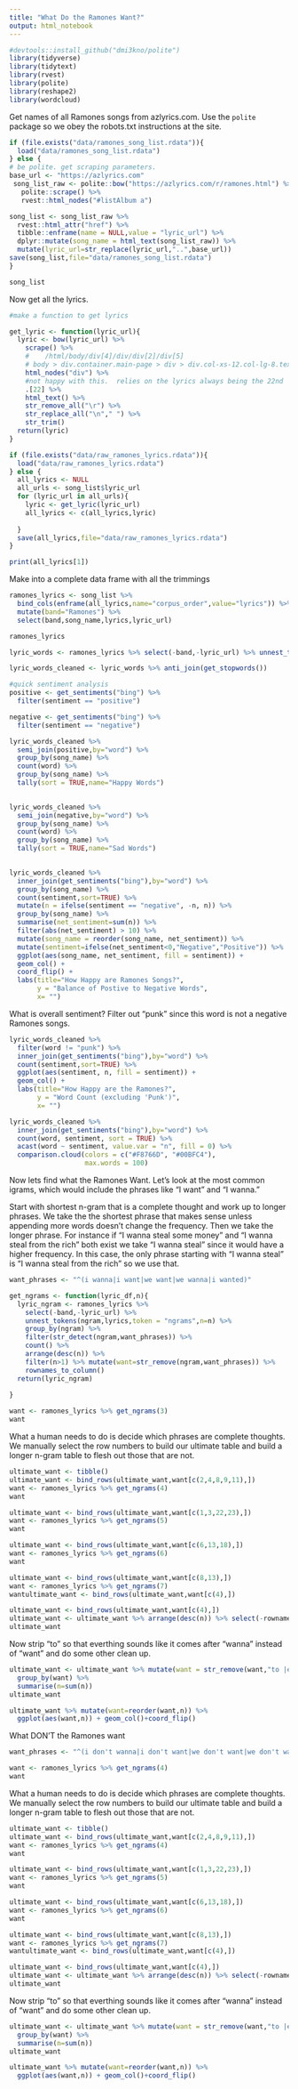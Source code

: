 ```yaml
---
title: "What Do the Ramones Want?"
output: html_notebook
---
```


```r
#devtools::install_github("dmi3kno/polite")
library(tidyverse)
library(tidytext)
library(rvest)
library(polite)
library(reshape2)
library(wordcloud)

```

Get names of all Ramones songs from azlyrics.com.  Use the `polite` package so we obey the robots.txt instructions at the site.
```r
if (file.exists("data/ramones_song_list.rdata")){
  load("data/ramones_song_list.rdata")
} else {
# be polite. get scraping parameters.
base_url <- "https://azlyrics.com"
 song_list_raw <- polite::bow("https://azlyrics.com/r/ramones.html") %>% 
   polite::scrape() %>%
   rvest::html_nodes("#listAlbum a")

song_list <- song_list_raw %>% 
  rvest::html_attr("href") %>% 
  tibble::enframe(name = NULL,value = "lyric_url") %>% 
  dplyr::mutate(song_name = html_text(song_list_raw)) %>% 
  mutate(lyric_url=str_replace(lyric_url,"..",base_url))
save(song_list,file="data/ramones_song_list.rdata")
}

song_list
```

Now get all the lyrics.
```r
#make a function to get lyrics

get_lyric <- function(lyric_url){
  lyric <- bow(lyric_url) %>% 
    scrape() %>% 
    #    /html/body/div[4]/div/div[2]/div[5]
    # body > div.container.main-page > div > div.col-xs-12.col-lg-8.text-center > div:nth-child(8)
    html_nodes("div") %>%
    #not happy with this.  relies on the lyrics always being the 22nd `<div>` tag on the page.
    .[22] %>% 
    html_text() %>%
    str_remove_all("\r") %>% 
    str_replace_all("\n"," ") %>% 
    str_trim()
  return(lyric)
}

if (file.exists("data/raw_ramones_lyrics.rdata")){
  load("data/raw_ramones_lyrics.rdata")
} else {
  all_lyrics <- NULL
  all_urls <- song_list$lyric_url
  for (lyric_url in all_urls){
    lyric <- get_lyric(lyric_url)
    all_lyrics <- c(all_lyrics,lyric)
    
  }
  save(all_lyrics,file="data/raw_ramones_lyrics.rdata")
}

print(all_lyrics[1])
```

Make into a complete data frame with all the trimmings
```r
ramones_lyrics <- song_list %>%  
  bind_cols(enframe(all_lyrics,name="corpus_order",value="lyrics")) %>% 
  mutate(band="Ramones") %>% 
  select(band,song_name,lyrics,lyric_url)

ramones_lyrics
```

```r
lyric_words <- ramones_lyrics %>% select(-band,-lyric_url) %>% unnest_tokens(word,lyrics)

```

```r
lyric_words_cleaned <- lyric_words %>% anti_join(get_stopwords())

#quick sentiment analysis
positive <- get_sentiments("bing") %>%
  filter(sentiment == "positive")

negative <- get_sentiments("bing") %>%
  filter(sentiment == "negative")

lyric_words_cleaned %>%
  semi_join(positive,by="word") %>%
  group_by(song_name) %>% 
  count(word) %>% 
  group_by(song_name) %>% 
  tally(sort = TRUE,name="Happy Words")
  
```

```r
lyric_words_cleaned %>%
  semi_join(negative,by="word") %>%
  group_by(song_name) %>% 
  count(word) %>% 
  group_by(song_name) %>% 
  tally(sort = TRUE,name="Sad Words")
  

```

```r
lyric_words_cleaned %>%
  inner_join(get_sentiments("bing"),by="word") %>%
  group_by(song_name) %>% 
  count(sentiment,sort=TRUE) %>% 
  mutate(n = ifelse(sentiment == "negative", -n, n)) %>%
  group_by(song_name) %>% 
  summarise(net_sentiment=sum(n)) %>% 
  filter(abs(net_sentiment) > 10) %>%
  mutate(song_name = reorder(song_name, net_sentiment)) %>%
  mutate(sentiment=ifelse(net_sentiment<0,"Negative","Positive")) %>% 
  ggplot(aes(song_name, net_sentiment, fill = sentiment)) +
  geom_col() +
  coord_flip() +
  labs(title="How Happy are Ramones Songs?",
       y = "Balance of Postive to Negative Words",
       x= "")
```

What is overall sentiment?
Filter out "punk" since this word is not a negative Ramones songs.
```r
lyric_words_cleaned %>%
  filter(word != "punk") %>% 
  inner_join(get_sentiments("bing"),by="word") %>%
  count(sentiment,sort=TRUE) %>% 
  ggplot(aes(sentiment, n, fill = sentiment)) +
  geom_col() +
  labs(title="How Happy are the Ramones?",
       y = "Word Count (excluding 'Punk')",
       x= "")

```
```r

lyric_words_cleaned %>%
  inner_join(get_sentiments("bing"),by="word") %>%
  count(word, sentiment, sort = TRUE) %>%
  acast(word ~ sentiment, value.var = "n", fill = 0) %>%
  comparison.cloud(colors = c("#F8766D", "#00BFC4"),
                   max.words = 100)
```

Now lets find what the Ramones Want.  Let's look at the most common igrams, which would include the phrases like "I want" and "I wanna."

Start with shortest n-gram that is a complete thought and work up to longer phrases.  We take the the shortest phrase that makes sense unless appending more words doesn't change the frequency.  Then we take the longer phrase.  For instance if "I wanna steal some money" and "I wanna steal from the rich" both exist we take "I wanna steal" since it would have a higher frequency.  In this case, the only phrase starting with "I wanna steal"  is "I wanna steal from the rich" so we use that.
```r
want_phrases <- "^(i wanna|i want|we want|we wanna|i wanted)"

get_ngrams <- function(lyric_df,n){
  lyric_ngram <- ramones_lyrics %>% 
    select(-band,-lyric_url) %>% 
    unnest_tokens(ngram,lyrics,token = "ngrams",n=n) %>% 
    group_by(ngram) %>% 
    filter(str_detect(ngram,want_phrases)) %>% 
    count() %>% 
    arrange(desc(n)) %>% 
    filter(n>1) %>% mutate(want=str_remove(ngram,want_phrases)) %>% 
    rownames_to_column()
  return(lyric_ngram)
  
}

want <- ramones_lyrics %>% get_ngrams(3)
want
```

What a human needs to do is decide which phrases are complete thoughts.  We manually select the row numbers to build our ultimate table and build a longer n-gram table to flesh out those that are not.

```r
ultimate_want <- tibble()
ultimate_want <- bind_rows(ultimate_want,want[c(2,4,8,9,11),])
want <- ramones_lyrics %>% get_ngrams(4)
want
```


```r
ultimate_want <- bind_rows(ultimate_want,want[c(1,3,22,23),])
want <- ramones_lyrics %>% get_ngrams(5)
want

```

```r
ultimate_want <- bind_rows(ultimate_want,want[c(6,13,18),])
want <- ramones_lyrics %>% get_ngrams(6)
want

```
```r
ultimate_want <- bind_rows(ultimate_want,want[c(8,13),])
want <- ramones_lyrics %>% get_ngrams(7)
wantultimate_want <- bind_rows(ultimate_want,want[c(4),])

```

```r
ultimate_want <- bind_rows(ultimate_want,want[c(4),])
ultimate_want <- ultimate_want %>% arrange(desc(n)) %>% select(-rowname)
ultimate_want
```
Now strip "to" so that everthing sounds like it comes after "wanna" instead of "want" and do some other clean up.
```r
ultimate_want <- ultimate_want %>% mutate(want = str_remove(want,"to |ed |wanna ")) %>% 
  group_by(want) %>%
  summarise(n=sum(n))
ultimate_want
```

```r
ultimate_want %>% mutate(want=reorder(want,n)) %>% 
  ggplot(aes(want,n)) + geom_col()+coord_flip()
```
What DON'T the Ramones want
```r
want_phrases <- "^(i don't wanna|i don't want|we don't want|we don't wanna|i didn't want)"

want <- ramones_lyrics %>% get_ngrams(4)
want
```

What a human needs to do is decide which phrases are complete thoughts.  We manually select the row numbers to build our ultimate table and build a longer n-gram table to flesh out those that are not.

```r
ultimate_want <- tibble()
ultimate_want <- bind_rows(ultimate_want,want[c(2,4,8,9,11),])
want <- ramones_lyrics %>% get_ngrams(4)
want
```


```r
ultimate_want <- bind_rows(ultimate_want,want[c(1,3,22,23),])
want <- ramones_lyrics %>% get_ngrams(5)
want

```

```r
ultimate_want <- bind_rows(ultimate_want,want[c(6,13,18),])
want <- ramones_lyrics %>% get_ngrams(6)
want

```
```r
ultimate_want <- bind_rows(ultimate_want,want[c(8,13),])
want <- ramones_lyrics %>% get_ngrams(7)
wantultimate_want <- bind_rows(ultimate_want,want[c(4),])

```

```r
ultimate_want <- bind_rows(ultimate_want,want[c(4),])
ultimate_want <- ultimate_want %>% arrange(desc(n)) %>% select(-rowname)
ultimate_want
```
Now strip "to" so that everthing sounds like it comes after "wanna" instead of "want" and do some other clean up.
```r
ultimate_want <- ultimate_want %>% mutate(want = str_remove(want,"to |ed |wanna ")) %>% 
  group_by(want) %>%
  summarise(n=sum(n))
ultimate_want
```

```r
ultimate_want %>% mutate(want=reorder(want,n)) %>% 
  ggplot(aes(want,n)) + geom_col()+coord_flip()
```

